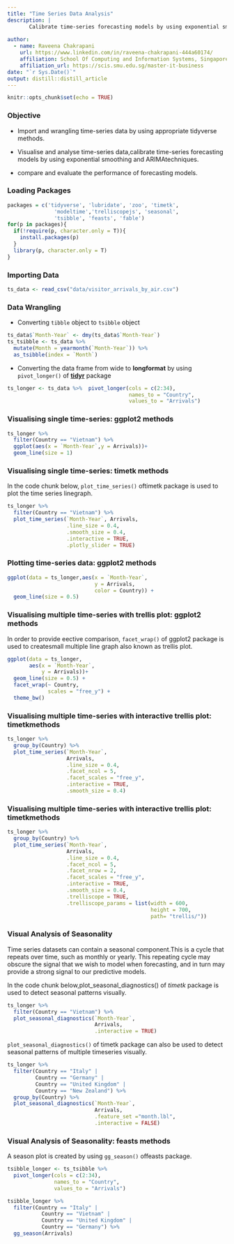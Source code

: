 ```yaml
---
title: "Time Series Data Analysis"
description: |
       Calibrate time-series forecasting models by using exponential smoothing and ARIMA techniques
  
author:
  - name: Raveena Chakrapani
    url: https://www.linkedin.com/in/raveena-chakrapani-444a60174/
    affiliation: School Of Computing and Information Systems, Singapore Management University
    affiliation_url: https://scis.smu.edu.sg/master-it-business
date: "`r Sys.Date()`"
output: distill::distill_article
---
```


```r
knitr::opts_chunk$set(echo = TRUE)
```

### Objective

+ Import and wrangling time-series data by using appropriate tidyverse methods.

+ Visualise and analyse time-series data,calibrate time-series forecasting models by using exponential smoothing and ARIMAtechniques.

+ compare and evaluate the performance of forecasting models.

### Loading Packages

```r

packages = c('tidyverse', 'lubridate', 'zoo', 'timetk', 
               'modeltime','trelliscopejs', 'seasonal',
               'tsibble', 'feasts', 'fable')
for(p in packages){
  if(!require(p, character.only = T)){
    install.packages(p)
  }
  library(p, character.only = T)
}

```

### Importing Data

```r
ts_data <- read_csv("data/visitor_arrivals_by_air.csv")
```

### Data Wrangling

+ Converting `tibble` object to `tsibble` object

```r
ts_data$`Month-Year` <- dmy(ts_data$`Month-Year`)
ts_tsibble <- ts_data %>% 
  mutate(Month = yearmonth(`Month-Year`)) %>% 
  as_tsibble(index = `Month`)
```

+  Converting the data frame from wide to **longformat** by using `pivot_longer()` of [**tidyr**](https://tidyr.tidyverse.org/) package

```r
ts_longer <- ts_data %>%  pivot_longer(cols = c(2:34),
                                       names_to = "Country",
                                       values_to = "Arrivals")
```

### Visualising single time-series: ggplot2 methods

```r
ts_longer %>%  
  filter(Country == "Vietnam") %>%
  ggplot(aes(x = `Month-Year`,y = Arrivals))+  
  geom_line(size = 1)
```

### Visualising single time-series: timetk methods

In the code chunk below, `plot_time_series()` oftimetk package is used to plot the time series linegraph.

```r
ts_longer %>% 
  filter(Country == "Vietnam") %>%  
  plot_time_series(`Month-Year`, Arrivals,
                   .line_size = 0.4,
                   .smooth_size = 0.4,
                   .interactive = TRUE,
                   .plotly_slider = TRUE)
```

### Plotting time-series data: ggplot2 methods

```r
ggplot(data = ts_longer,aes(x = `Month-Year`,
                            y = Arrivals,
                            color = Country)) +
  geom_line(size = 0.5)
```

### Visualising multiple time-series with trellis plot: ggplot2 methods

In order to provide eective comparison, `facet_wrap()` of ggplot2 package is used to createsmall multiple line graph also known as trellis plot.

```r
ggplot(data = ts_longer,
       aes(x = `Month-Year`,
           y = Arrivals))+  
  geom_line(size = 0.5) +  
  facet_wrap(~ Country,             
             scales = "free_y") +
  theme_bw()
```

### Visualising multiple time-series with interactive trellis plot: timetkmethods

```r
ts_longer %>%  
  group_by(Country) %>%  
  plot_time_series(`Month-Year`, 
                   Arrivals,    
                   .line_size = 0.4,    
                   .facet_ncol = 5,     
                   .facet_scales = "free_y",    
                   .interactive = TRUE,    
                   .smooth_size = 0.4)
```

### Visualising multiple time-series with interactive trellis plot: timetkmethods

```r
ts_longer %>%  
  group_by(Country) %>%  
  plot_time_series(`Month-Year`,
                   Arrivals,    
                   .line_size = 0.4,    
                   .facet_ncol = 5,    
                   .facet_nrow = 2,    
                   .facet_scales = "free_y",   
                   .interactive = TRUE,    
                   .smooth_size = 0.4,    
                   .trelliscope = TRUE,    
                   .trelliscope_params = list(width = 600,      
                                              height = 700,     
                                              path= "trellis/"))
```

### Visual Analysis of Seasonality

Time series datasets can contain a seasonal component.This is a cycle that repeats over time, such as monthly or yearly. This repeating cycle may obscure the signal that we wish to model when forecasting, and in turn may provide a strong signal to our predictive models.

In the code chunk below,plot_seasonal_diagnostics() of *timetk* package is used to detect seasonal patterns visually.

```r
ts_longer %>%  
  filter(Country == "Vietnam") %>%  
  plot_seasonal_diagnostics(`Month-Year`, 
                            Arrivals,
                            .interactive = TRUE)
```

`plot_seasonal_diagnostics()` of timetk package can also be used to detect seasonal patterns of multiple timeseries visually.

```r
ts_longer %>%  
  filter(Country == "Italy" |
         Country == "Germany" |
         Country == "United Kingdom" |
         Country == "New Zealand") %>%  
  group_by(Country) %>%
  plot_seasonal_diagnostics(`Month-Year`, 
                            Arrivals,
                            .feature_set ="month.lbl",
                            .interactive = FALSE)

```

### Visual Analysis of Seasonality: feasts methods

A season plot is created by using `gg_season()` offeasts package.

```r
tsibble_longer <- ts_tsibble %>%
  pivot_longer(cols = c(2:34),
               names_to = "Country",
               values_to = "Arrivals")
```

```r
tsibble_longer %>%  
  filter(Country == "Italy" |        
           Country == "Vietnam" |         
           Country == "United Kingdom" |         
           Country == "Germany") %>%   
  gg_season(Arrivals)
```

